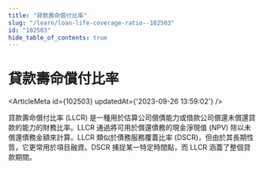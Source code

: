 ```yaml
---
title: "貸款壽命償付比率"
slug: "/learn/loan-life-coverage-ratio--102503"
id: "102503"
hide_table_of_contents: true
---
```



# 貸款壽命償付比率

<ArticleMeta id={102503} updatedAt={'2023-09-26 13:59:02'} />
<div className='border-solid border-b border-t-0 my-4 border-[var(--ifm-color-gray-300)]' />

貸款壽命償付比率 (LLCR) 是一種用於估算公司償債能力或借款公司償還未償還貸款的能力的財務比率。LLCR 通過將可用於償還債務的現金淨現值 (NPV) 除以未償還債務金額來計算。LLCR 類似於債務服務覆蓋比率 (DSCR)，但由於其長期性質，它更常用於項目融資。DSCR 捕捉某一特定時間點，而 LLCR 涵蓋了整個貸款期間。
